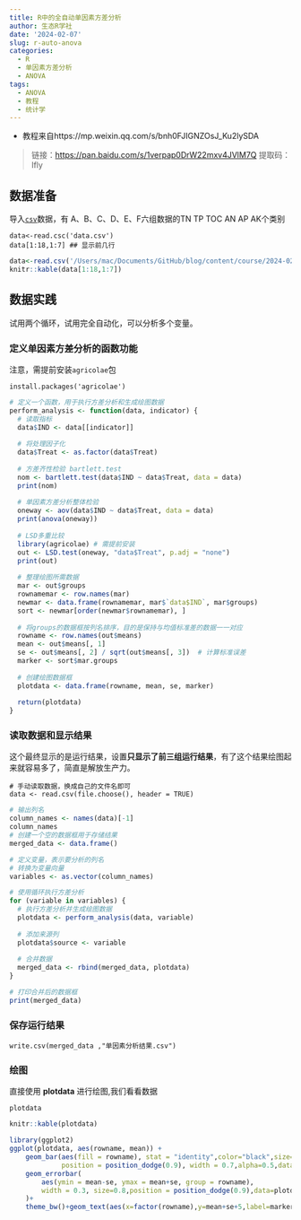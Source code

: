 ```yaml
---
title: R中的全自动单因素方差分析
author: 生态R学社
date: '2024-02-07'
slug: r-auto-anova
categories:
  - R
  - 单因素方差分析
  - ANOVA
tags:
  - ANOVA
  - 教程
  - 统计学
---
```


-   教程来自https://mp.weixin.qq.com/s/bnh0FJIGNZOsJ_Ku2lySDA

> 链接：<https://pan.baidu.com/s/1verpap0DrW22mxv4JVlM7Q> 提取码：lfly

## 数据准备

导入[`csv`](/course/2024-02-07-r-auto-anova/data.csv)数据，有 A、B、C、D、E、F六组数据的TN TP TOC AN AP AK个类别

```         
data<-read.csc('data.csv')
data[1:18,1:7] ## 显示前几行
```

```r
data<-read.csv('/Users/mac/Documents/GitHub/blog/content/course/2024-02-07-r-auto-anova/data.csv')
knitr::kable(data[1:18,1:7])
```

## 数据实践

试用两个循环，试用完全自动化，可以分析多个变量。

### 定义单因素方差分析的函数功能

注意，需提前安装`agricolae`包
```
install.packages('agricolae')
```
```r
# 定义一个函数，用于执行方差分析和生成绘图数据
perform_analysis <- function(data, indicator) {
  # 读取指标
  data$IND <- data[[indicator]]
  
  # 将处理因子化
  data$Treat <- as.factor(data$Treat)
  
  # 方差齐性检验 bartlett.test
  nom <- bartlett.test(data$IND ~ data$Treat, data = data)
  print(nom)
  
  # 单因素方差分析整体检验
  oneway <- aov(data$IND ~ data$Treat, data = data)
  print(anova(oneway))
  
  # LSD多重比较
  library(agricolae) # 需提前安装
  out <- LSD.test(oneway, "data$Treat", p.adj = "none")
  print(out)
  
  # 整理绘图所需数据
  mar <- out$groups
  rownamemar <- row.names(mar)
  newmar <- data.frame(rownamemar, mar$`data$IND`, mar$groups)
  sort <- newmar[order(newmar$rownamemar), ]
  
  # 将groups的数据框按列名排序，目的是保持与均值标准差的数据一一对应
  rowname <- row.names(out$means)
  mean <- out$means[, 1]
  se <- out$means[, 2] / sqrt(out$means[, 3])  # 计算标准误差
  marker <- sort$mar.groups 
  
  # 创建绘图数据框
  plotdata <- data.frame(rowname, mean, se, marker)
  
  return(plotdata)
}
```

### 读取数据和显示结果

这个最终显示的是运行结果，设置**只显示了前三组运行结果**，有了这个结果绘图起来就容易多了，简直是解放生产力。

```
# 手动读取数据，换成自己的文件名即可
data <- read.csv(file.choose(), header = TRUE) 
```
```r
# 输出列名
column_names <- names(data)[-1]
column_names
# 创建一个空的数据框用于存储结果
merged_data <- data.frame()

# 定义变量，表示要分析的列名
# 转换为变量向量
variables <- as.vector(column_names)

# 使用循环执行方差分析
for (variable in variables) {
  # 执行方差分析并生成绘图数据
  plotdata <- perform_analysis(data, variable)
  
  # 添加来源列
  plotdata$source <- variable
  
  # 合并数据
  merged_data <- rbind(merged_data, plotdata)
}

# 打印合并后的数据框
print(merged_data)
```

### 保存运行结果
```
write.csv(merged_data ,"单因素分析结果.csv")
```

### 绘图
直接使用 **plotdata** 进行绘图,我们看看数据
```
plotdata
```
```r
knitr::kable(plotdata)
```

```r
library(ggplot2)
ggplot(plotdata, aes(rowname, mean)) +
    geom_bar(aes(fill = rowname), stat = "identity",color="black",size=0.8,
             position = position_dodge(0.9), width = 0.7,alpha=0.5,data=plotdata)+
    geom_errorbar(
        aes(ymin = mean-se, ymax = mean+se, group = rowname),
        width = 0.3, size=0.8,position = position_dodge(0.9),data=plotdata
    )+
    theme_bw()+geom_text(aes(x=factor(rowname),y=mean+se+5,label=marker))
```
